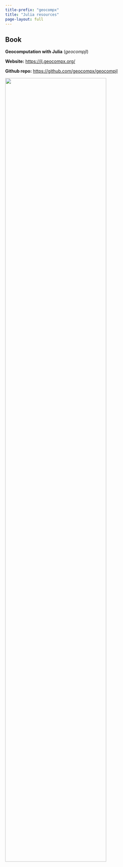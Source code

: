 ```yaml
---
title-prefix: "geocompx"
title: "Julia resources"
page-layout: full
---
```


## Book

::: {.grid}

::: {.g-col-12 .g-col-md-6}
**Geocomputation with Julia** (*geocompjl*)

**Website:** <https://jl.geocompx.org/>

**Github repo:** <https://github.com/geocompx/geocompjl>
:::

::: {.g-col-12 .g-col-md-6}
<a href="https://jl.geocompx.org/"><img width=80% src="static/img/book_cover_jl.png"/></a>

:::

:::
